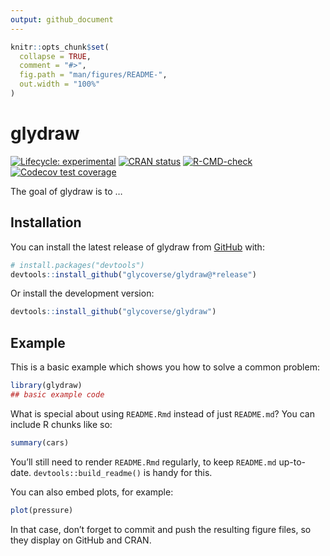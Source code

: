 ```yaml
---
output: github_document
---
```


<!-- README.md is generated from README.Rmd. Please edit that file -->

```r
knitr::opts_chunk$set(
  collapse = TRUE,
  comment = "#>",
  fig.path = "man/figures/README-",
  out.width = "100%"
)
```

# glydraw

<!-- badges: start -->
[![Lifecycle: experimental](https://img.shields.io/badge/lifecycle-experimental-orange.svg)](https://lifecycle.r-lib.org/articles/stages.html#experimental)
[![CRAN status](https://www.r-pkg.org/badges/version/glydraw)](https://CRAN.R-project.org/package=glydraw)
[![R-CMD-check](https://github.com/glycoverse/glydraw/actions/workflows/R-CMD-check.yaml/badge.svg)](https://github.com/glycoverse/glydraw/actions/workflows/R-CMD-check.yaml)
[![Codecov test coverage](https://codecov.io/gh/glycoverse/glydraw/graph/badge.svg)](https://app.codecov.io/gh/glycoverse/glydraw)
<!-- badges: end -->

The goal of glydraw is to ...

## Installation

You can install the latest release of glydraw from [GitHub](https://github.com/) with:

``` r
# install.packages("devtools")
devtools::install_github("glycoverse/glydraw@*release")
```

Or install the development version:

``` r
devtools::install_github("glycoverse/glydraw")
```

## Example

This is a basic example which shows you how to solve a common problem:

```r
library(glydraw)
## basic example code
```

What is special about using `README.Rmd` instead of just `README.md`? You can include R chunks like so:

```r
summary(cars)
```

You'll still need to render `README.Rmd` regularly, to keep `README.md` up-to-date. `devtools::build_readme()` is handy for this.

You can also embed plots, for example:

```r
plot(pressure)
```

In that case, don't forget to commit and push the resulting figure files, so they display on GitHub and CRAN.
